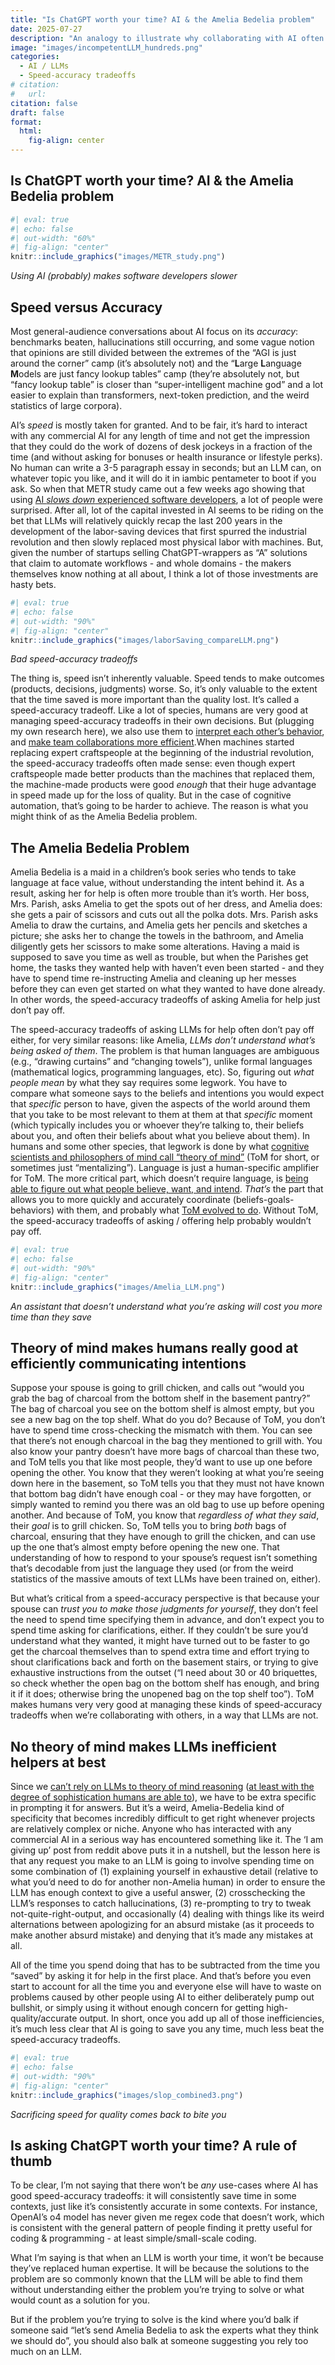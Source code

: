 ```yaml
---
title: "Is ChatGPT worth your time? AI & the Amelia Bedelia problem"
date: 2025-07-27
description: "An analogy to illustrate why collaborating with AI often makes teams less efficient"
image: "images/incompetentLLM_hundreds.png"
categories:
  - AI / LLMs
  - Speed-accuracy tradeoffs
# citation: 
#   url: 
citation: false
draft: false
format:
  html:
    fig-align: center
---
```


## Is ChatGPT worth your time? AI & the Amelia Bedelia problem

```r
#| eval: true
#| echo: false
#| out-width: "60%"
#| fig-align: "center"
knitr::include_graphics("images/METR_study.png")
```

::: {.center-text .small-text}
*Using AI (probably) makes software developers slower*
:::

## Speed versus Accuracy

Most general-audience conversations about AI focus on its *accuracy*: benchmarks beaten, hallucinations still occurring, and some vague notion that opinions are still divided between the extremes of the "AGI is just around the corner" camp (it's absolutely not) and the "**L**arge **L**anguage **M**odels are just fancy lookup tables" camp (they're absolutely not, but "fancy lookup table" is closer than "super-intelligent machine god" and a lot easier to explain than transformers, next-token prediction, and the weird statistics of large corpora).

AI's *speed* is mostly taken for granted. And to be fair, it's hard to interact with any commercial AI for any length of time and not get the impression that they could do the work of dozens of desk jockeys in a fraction of the time (and without asking for bonuses or health insurance or lifestyle perks). No human can write a 3-5 paragraph essay in seconds; but an LLM can, on whatever topic you like, and it will do it in iambic pentameter to boot if you ask. So when that METR study came out a few weeks ago showing that using [AI *slows down* experienced software developers](https://metr.org/blog/2025-07-10-early-2025-ai-experienced-os-dev-study/), a lot of people were surprised. After all, lot of the capital invested in AI seems to be riding on the bet that LLMs will relatively quickly recap the last 200 years in the development of the labor-saving devices that first spurred the industrial revolution and then slowly replaced most physical labor with machines. But, given the number of startups selling ChatGPT-wrappers as "A" solutions that claim to automate workflows - and whole domains - the makers themselves know nothing at all about, I think a lot of those investments are hasty bets.

```r
#| eval: true
#| echo: false
#| out-width: "90%"
#| fig-align: "center"
knitr::include_graphics("images/laborSaving_compareLLM.png")
```

::: {.center-text .small-text}
*Bad speed-accuracy tradeoffs*
:::

The thing is, speed isn't inherently valuable. Speed tends to make outcomes (products, decisions, judgments) worse. So, it's only valuable to the extent that the time saved is more important than the quality lost. It's called a speed-accuracy tradeoff. Like a lot of species, humans are very good at managing speed-accuracy tradeoffs in their own decisions. But (plugging my own research here), we also use them to [interpret each other’s behavior](../../publications/pdfs/RichardsonKeil_2022_ThinkingTakesTime.pdf), and [make team collaborations more efficient](../../publications/pdfs/RichardsonEtAl_2025_HerdingCats.pdf).When machines started replacing expert craftspeople at the beginning of the industrial revolution, the speed-accuracy tradeoffs often made sense: even though expert craftspeople made better products than the machines that replaced them, the machine-made products were good *enough* that their huge advantage in speed made up for the loss of quality. But in the case of cognitive automation, that's going to be harder to achieve. The reason is what you might think of as the Amelia Bedelia problem.

## The Amelia Bedelia Problem

Amelia Bedelia is a maid in a children's book series who tends to take language at face value, without understanding the intent behind it. As a result, asking her for help is often more trouble than it's worth. Her boss, Mrs. Parish, asks Amelia to get the spots out of her dress, and Amelia does: she gets a pair of scissors and cuts out all the polka dots. Mrs. Parish asks Amelia to draw the curtains, and Amelia gets her pencils and sketches a picture; she asks her to change the towels in the bathroom, and Amelia diligently gets her scissors to make some alterations. Having a maid is supposed to save you time as well as trouble, but when the Parishes get home, the tasks they wanted help with haven't even been started - and they have to spend time re-instructing Amelia and cleaning up her messes before they can even get started on what they wanted to have done already. In other words, the speed-accuracy tradeoffs of asking Amelia for help just don't pay off.

The speed-accuracy tradeoffs of asking LLMs for help often don't pay off either, for very similar reasons: like Amelia, *LLMs don't understand what's being asked of them*. The problem is that human languages are ambiguous (e.g., "drawing curtains" and "changing towels"), unlike formal languages (mathematical logics, programming languages, etc). So, figuring out *what people mean* by what they say requires some legwork. You have to compare what someone says to the beliefs and intentions you would expect that *specific* person to have, given the aspects of the world around them that you take to be most relevant to them at them at that *specific* moment (which typically includes you or whoever they're talking to, their beliefs about you, and often their beliefs about what you believe about them). In humans and some other species, that legwork is done by what [cognitive scientists and philosophers of mind call "theory of mind"](http://www.pnas.org/lookup/doi/10.1073/pnas.1804761115) (ToM for short, or sometimes just "mentalizing"). Language is just a human-specific amplifier for ToM. The more critical part, which doesn't require language, is [being able to figure out what people believe, want, and intend](http://www.pnas.org/lookup/doi/10.1073/pnas.1804761115). *That's* the part that allows you to more quickly and accurately coordinate (beliefs-goals-behaviors) with them, and probably what [ToM evolved to do](http://link.springer.com/10.1007/s11229-019-02327-1). Without ToM, the speed-accuracy tradeoffs of asking / offering help probably wouldn't pay off.

```r
#| eval: true
#| echo: false
#| out-width: "90%"
#| fig-align: "center"
knitr::include_graphics("images/Amelia_LLM.png")
```

::: {.center-text .small-text}
*An assistant that doesn't understand what you're asking will cost you more time than they save*
:::

## Theory of mind makes humans really good at efficiently communicating intentions

Suppose your spouse is going to grill chicken, and calls out "would you grab the bag of charcoal from the bottom shelf in the basement pantry?" The bag of charcoal you see on the bottom shelf is almost empty, but you see a new bag on the top shelf. What do you do? Because of ToM, you don't have to spend time cross-checking the mismatch with them. You can see that there's not enough charcoal in the bag they mentioned to grill with. You also know your pantry doesn't have more bags of charcoal than these two, and ToM tells you that like most people, they'd want to use up one before opening the other. You know that they weren't looking at what you're seeing down here in the basement, so ToM tells you that they must not have known that bottom bag didn't have enough coal - or they may have forgotten, or simply wanted to remind you there was an old bag to use up before opening another. And because of ToM, you know that *regardless of what they said*, their *goal* is to grill chicken. So, ToM tells you to bring *both* bags of charcoal, ensuring that they have enough to grill the chicken, and can use up the one that's almost empty before opening the new one. That understanding of how to respond to your spouse's request isn't something that's decodable from just the language they used (or from the weird statistics of the massive amouts of text LLMs have been trained on, either).

But what's critical from a speed-accuracy perspective is that because your spouse can *trust you to make those judgments for yourself*, they don't feel the need to spend time specifying them in advance, and don't expect you to spend time asking for clarifications, either. If they couldn't be sure you'd understand what they wanted, it might have turned out to be faster to go get the charcoal themselves than to spend extra time and effort trying to shout clarifications back and forth on the basement stairs, or trying to give exhaustive instructions from the outset ("I need about 30 or 40 briquettes, so check whether the open bag on the bottom shelf has enough, and bring it if it does; otherwise bring the unopened bag on the top shelf too"). ToM makes humans very very good at managing these kinds of speed-accuracy tradeoffs when we're collaborating with others, in a way that LLMs are not.

## No theory of mind makes LLMs inefficient helpers at best

Since we [can't rely on LLMs to theory of mind reasoning](http://arxiv.org/abs/2302.08399) ([at least with the degree of sophistication humans are able to](http://arxiv.org/abs/2502.21098)), we have to be extra specific in prompting it for answers. But it's a weird, Amelia-Bedelia kind of specificity that becomes incredibly difficult to get right whenever projects are relatively complex or niche. Anyone who has interacted with any commercial AI in a serious way has encountered something like it. The 'I am giving up' post from reddit above puts it in a nutshell, but the lesson here is that any request you make to an LLM is going to involve spending time on some combination of (1) explaining yourself in exhaustive detail (relative to what you'd need to do for another non-Amelia human) in order to ensure the LLM has enough context to give a useful answer, (2) crosschecking the LLM's responses to catch hallucinations, (3) re-prompting to try to tweak not-quite-right-output, and occasionally (4) dealing with things like its weird alternations between apologizing for an absurd mistake (as it proceeds to make another absurd mistake) and denying that it's made any mistakes at all.

All of the time you spend doing that has to be subtracted from the time you "saved" by asking it for help in the first place. And that's before you even start to account for all the time you and everyone else will have to waste on problems caused by other people using AI to either deliberately pump out bullshit, or simply using it without enough concern for getting high-quality/accurate output. In short, once you add up all of those inefficiencies, it's much less clear that AI is going to save you any time, much less beat the speed-accuracy tradeoffs.

```r
#| eval: true
#| echo: false
#| out-width: "90%"
#| fig-align: "center"
knitr::include_graphics("images/slop_combined3.png")
```

::: {.center-text .small-text}
*Sacrificing speed for quality comes back to bite you*
:::

## Is asking ChatGPT worth your time? A rule of thumb

To be clear, I'm not saying that there won't be *any* use-cases where AI has good speed-accuracy tradeoffs: it will consistently save time in some contexts, just like it's consistently accurate in some contexts. For instance, OpenAI's o4 model has never given me regex code that doesn't work, which is consistent with the general pattern of people finding it pretty useful for coding & programming - at least simple/small-scale coding.

What I'm saying is that when an LLM is worth your time, it won't be because they've replaced human expertise. It will be because the solutions to the problem are so commonly known that the LLM will be able to find them without understanding either the problem you're trying to solve or what would count as a solution for you.

But if the problem you're trying to solve is the kind where you'd balk if someone said "let's send Amelia Bedelia to ask the experts what they think we should do", you should also balk at someone suggesting you rely too much on an LLM.
